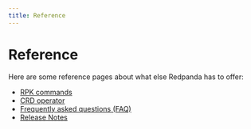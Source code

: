 ```yaml
---
title: Reference
---
```


# Reference

Here are some reference pages about what else Redpanda has to offer:

- [RPK commands](./rpk-commands)
- [CRD operator](https://doc.crds.dev/github.com/vectorizedio/redpanda)
- [Frequently asked questions (FAQ)](./rpk-commands)
- [Release Notes](https://github.com/redpanda-data/redpanda/releases)
